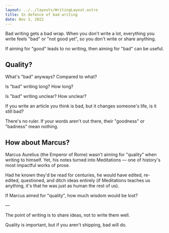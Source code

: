 ```yaml
---
layout: ../../layouts/WritingLayout.astro
title: In defence of bad writing
date: Nov 3, 2022
---
```


Bad writing gets a bad wrap. When you don't write a lot, everything you write feels "bad" or "not good yet", so you don't write or share anything.

If aiming for "good" leads to no writing, then aiming for "bad" can be useful.

## Quality?

What's "bad" anyways? Compared to what?

Is "bad" writing long? How long?

Is "bad" writing unclear? How unclear?

If you write an article you think is bad, but it changes someone's life, is it still bad?

There's no ruler. If your words aren't out there, their "goodness" or "badness" mean nothing.

## How about Marcus?

Marcus Aurelius (the Emperor of Rome) wasn't aiming for "quality" when writing to himself. Yet, his notes turned into Meditations — one of history's most impactful works of prose.

Had he known they'd be read for centuries, he would have edited, re-edited, questioned, and ditch ideas entirely (if Meditations teaches us anything, it's that he was just as human the rest of us).

If Marcus aimed for "quality", how much wisdom would be lost?

—

The point of writing is to share ideas, not to write them well.

Quality is important, but if you aren't shipping, bad will do.
